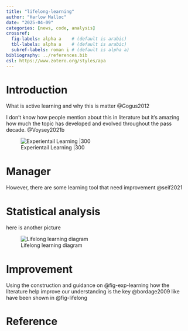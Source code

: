 ```yaml
---
title: "lifelong-learning"
author: "Harlow Malloc"
date: "2025-04-09"
categories: [news, code, analysis]
crossref:
  fig-labels: alpha a    # (default is arabic)
  tbl-labels: alpha a    # (default is arabic)
  subref-labels: roman i # (default is alpha a)
bibliography: ../references.bib
csl: https://www.zotero.org/styles/apa
---
```


# Introduction

What is active learning and why this is matter @Gogus2012

I don't know how people mention about this in literature but it's amazing how much the topic has developed and evolved throughout the pass decade. @Voysey2021b

![Experientail Learning \|300](lifelong-learning/experiential-learning.png){#fig-exp-learning}

# Manager

However, there are some learning tool that need improvement @seif2021

# Statistical analysis

here is another picture

![Lifelong learning diagram](lifelong-learning/lifelong-learner-card.png){#fig-lifelong}

# Improvement

Using the construction and guidance on @fig-exp-learning how the literature help improve our understanding is the key @bordage2009 like have been shown in @fig-lifelong

# Reference
